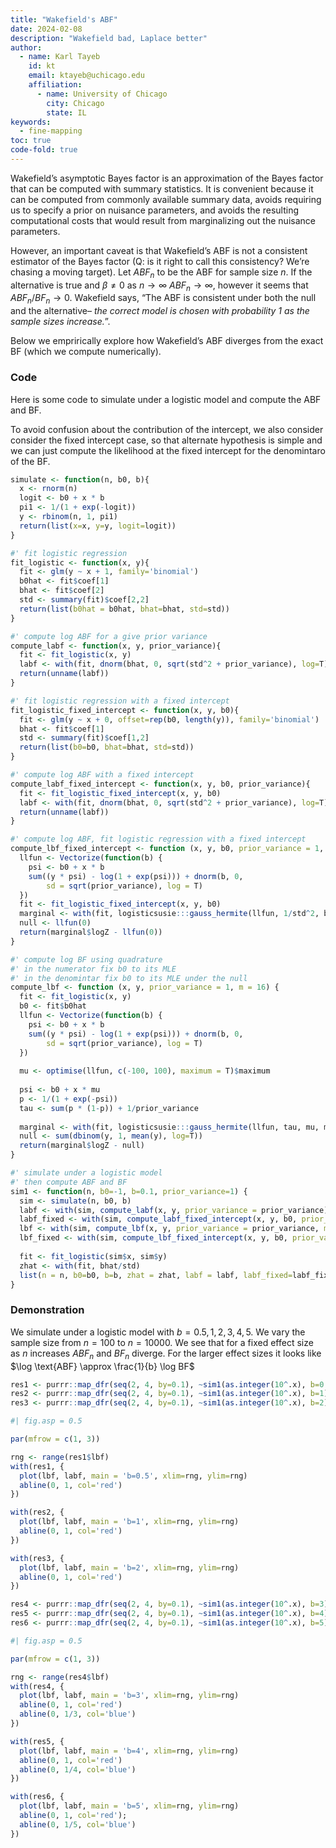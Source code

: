 ```yaml
---
title: "Wakefield's ABF"
date: 2024-02-08
description: "Wakefield bad, Laplace better"
author:
  - name: Karl Tayeb
    id: kt
    email: ktayeb@uchicago.edu
    affiliation: 
      - name: University of Chicago
        city: Chicago
        state: IL
keywords:
  - fine-mapping
toc: true
code-fold: true
---
```


Wakefield's asymptotic Bayes factor is an approximation of the Bayes factor that can be computed with summary statistics. 
It is convenient because it can be computed from commonly available summary data, avoids requiring us to specify a prior on nuisance parameters, and avoids the resulting computational costs that would result from marginalizing out the nuisance parameters. 

However, an important caveat is that Wakefield's ABF is not a consistent estimator of the Bayes factor (Q: is it right to call this consistency? We're chasing a moving target). Let $ABF_n$ to be the ABF for sample size $n$. If the alternative is true and $\beta \neq 0$ as $n\rightarrow \infty$ $ABF_n \rightarrow \infty$, however it seems that $ABF_n / BF_n \rightarrow 0$. Wakefield says, "The ABF is consistent under both the null and the alternative-- *the correct model is chosen with probability $1$ as the sample sizes increase.*". 

Below we emprirically explore how Wakefield's ABF diverges from the exact BF (which we compute numerically).


### Code

Here is some code to simulate under a logistic model and compute the ABF and BF. 

To avoid confusion about the contribution of the intercept, we also consider consider the fixed intercept case, so that alternate hypothesis is simple and we can just compute the likelihood at the fixed intercept for the denomintaro of the BF.

```r
simulate <- function(n, b0, b){
  x <- rnorm(n)
  logit <- b0 + x * b
  pi1 <- 1/(1 + exp(-logit))
  y <- rbinom(n, 1, pi1)
  return(list(x=x, y=y, logit=logit))
}

#' fit logistic regression
fit_logistic <- function(x, y){
  fit <- glm(y ~ x + 1, family='binomial')
  b0hat <- fit$coef[1]
  bhat <- fit$coef[2]
  std <- summary(fit)$coef[2,2]
  return(list(b0hat = b0hat, bhat=bhat, std=std))
}

#' compute log ABF for a give prior variance
compute_labf <- function(x, y, prior_variance){
  fit <- fit_logistic(x, y)
  labf <- with(fit, dnorm(bhat, 0, sqrt(std^2 + prior_variance), log=T) - dnorm(bhat, 0, std, log=T))
  return(unname(labf))
}

#' fit logistic regression with a fixed intercept
fit_logistic_fixed_intercept <- function(x, y, b0){
  fit <- glm(y ~ x + 0, offset=rep(b0, length(y)), family='binomial')
  bhat <- fit$coef[1]
  std <- summary(fit)$coef[1,2]
  return(list(b0=b0, bhat=bhat, std=std))
}

#' compute log ABF with a fixed intercept
compute_labf_fixed_intercept <- function(x, y, b0, prior_variance){
  fit <- fit_logistic_fixed_intercept(x, y, b0)
  labf <- with(fit, dnorm(bhat, 0, sqrt(std^2 + prior_variance), log=T) - dnorm(bhat, 0, std, log=T))
  return(unname(labf))
}

#' compute log ABF, fit logistic regression with a fixed intercept
compute_lbf_fixed_intercept <- function (x, y, b0, prior_variance = 1, m = 16) {
  llfun <- Vectorize(function(b) {
    psi <- b0 + x * b
    sum((y * psi) - log(1 + exp(psi))) + dnorm(b, 0, 
        sd = sqrt(prior_variance), log = T)
  })
  fit <- fit_logistic_fixed_intercept(x, y, b0)
  marginal <- with(fit, logisticsusie:::gauss_hermite(llfun, 1/std^2, bhat, m))
  null <- llfun(0)
  return(marginal$logZ - llfun(0))
}

#' compute log BF using quadrature
#' in the numerator fix b0 to its MLE
#' in the denomintar fix b0 to its MLE under the null
compute_lbf <- function (x, y, prior_variance = 1, m = 16) {
  fit <- fit_logistic(x, y)
  b0 <- fit$b0hat
  llfun <- Vectorize(function(b) {
    psi <- b0 + x * b
    sum((y * psi) - log(1 + exp(psi))) + dnorm(b, 0, 
        sd = sqrt(prior_variance), log = T)
  })
  
  mu <- optimise(llfun, c(-100, 100), maximum = T)$maximum
  
  psi <- b0 + x * mu
  p <- 1/(1 + exp(-psi))
  tau <- sum(p * (1-p)) + 1/prior_variance
  
  marginal <- with(fit, logisticsusie:::gauss_hermite(llfun, tau, mu, m))
  null <- sum(dbinom(y, 1, mean(y), log=T))
  return(marginal$logZ - null)
}

#' simulate under a logistic model
#' then compute ABF and BF
sim1 <- function(n, b0=-1, b=0.1, prior_variance=1) {
  sim <- simulate(n, b0, b)
  labf <- with(sim, compute_labf(x, y, prior_variance = prior_variance))
  labf_fixed <- with(sim, compute_labf_fixed_intercept(x, y, b0, prior_variance = prior_variance))
  lbf <- with(sim, compute_lbf(x, y, prior_variance = prior_variance, m = 16))
  lbf_fixed <- with(sim, compute_lbf_fixed_intercept(x, y, b0, prior_variance = prior_variance, m = 16))
  
  fit <- fit_logistic(sim$x, sim$y)
  zhat <- with(fit, bhat/std)
  list(n = n, b0=b0, b=b, zhat = zhat, labf = labf, labf_fixed=labf_fixed, lbf = lbf, lbf_fixed = lbf_fixed)
}
```

### Demonstration

We simulate under a logistic model with $b = 0.5, 1, 2, 3, 4, 5$. We vary the sample size from $n=100$ to $n=10000$.
We see that for a fixed effect size as $n$ increases $ABF_n$ and $BF_n$ diverge. For the larger effect sizes it looks like $\log \text{ABF} \approx \frac{1}{b} \log BF$


```r
res1 <- purrr::map_dfr(seq(2, 4, by=0.1), ~sim1(as.integer(10^.x), b=0.5))
res2 <- purrr::map_dfr(seq(2, 4, by=0.1), ~sim1(as.integer(10^.x), b=1))
res3 <- purrr::map_dfr(seq(2, 4, by=0.1), ~sim1(as.integer(10^.x), b=2))
```

```r
#| fig.asp = 0.5

par(mfrow = c(1, 3))

rng <- range(res1$lbf)
with(res1, {
  plot(lbf, labf, main = 'b=0.5', xlim=rng, ylim=rng)
  abline(0, 1, col='red')
})

with(res2, {
  plot(lbf, labf, main = 'b=1', xlim=rng, ylim=rng)
  abline(0, 1, col='red')
})

with(res3, {
  plot(lbf, labf, main = 'b=2', xlim=rng, ylim=rng)
  abline(0, 1, col='red')
})
```



```r
res4 <- purrr::map_dfr(seq(2, 4, by=0.1), ~sim1(as.integer(10^.x), b=3))
res5 <- purrr::map_dfr(seq(2, 4, by=0.1), ~sim1(as.integer(10^.x), b=4))
res6 <- purrr::map_dfr(seq(2, 4, by=0.1), ~sim1(as.integer(10^.x), b=5))
```

```r
#| fig.asp = 0.5

par(mfrow = c(1, 3))

rng <- range(res4$lbf)
with(res4, {
  plot(lbf, labf, main = 'b=3', xlim=rng, ylim=rng)
  abline(0, 1, col='red')
  abline(0, 1/3, col='blue')
})

with(res5, {
  plot(lbf, labf, main = 'b=4', xlim=rng, ylim=rng)
  abline(0, 1, col='red')
  abline(0, 1/4, col='blue')
})

with(res6, {
  plot(lbf, labf, main = 'b=5', xlim=rng, ylim=rng)
  abline(0, 1, col='red');
  abline(0, 1/5, col='blue')
})
```